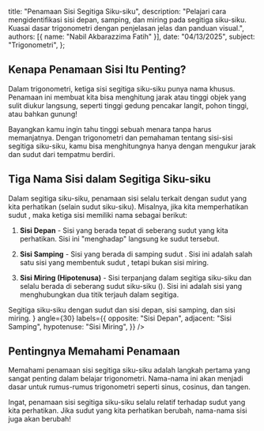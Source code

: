 
  title: "Penamaan Sisi Segitiga Siku-siku",
  description: "Pelajari cara mengidentifikasi sisi depan, samping, dan miring pada segitiga siku-siku. Kuasai dasar trigonometri dengan penjelasan jelas dan panduan visual.",
  authors: [{ name: "Nabil Akbarazzima Fatih" }],
  date: "04/13/2025",
  subject: "Trigonometri",
};

## Kenapa Penamaan Sisi Itu Penting?

Dalam trigonometri, ketiga sisi segitiga siku-siku punya nama khusus. Penamaan ini membuat kita bisa menghitung jarak atau tinggi objek yang sulit diukur langsung, seperti tinggi gedung pencakar langit, pohon tinggi, atau bahkan gunung!

Bayangkan kamu ingin tahu tinggi sebuah menara tanpa harus memanjatnya. Dengan trigonometri dan pemahaman tentang sisi-sisi segitiga siku-siku, kamu bisa menghitungnya hanya dengan mengukur jarak dan sudut dari tempatmu berdiri.

## Tiga Nama Sisi dalam Segitiga Siku-siku

Dalam segitiga siku-siku, penamaan sisi selalu terkait dengan sudut yang kita perhatikan (selain sudut siku-siku). Misalnya, jika kita memperhatikan sudut <InlineMath math="\theta" />, maka ketiga sisi memiliki nama sebagai berikut:

1. **Sisi Depan** - Sisi yang berada tepat di seberang sudut <InlineMath math="\theta" /> yang kita perhatikan. Sisi ini "menghadap" langsung ke sudut tersebut.

2. **Sisi Samping** - Sisi yang berada di samping sudut <InlineMath math="\theta" />. Sisi ini adalah salah satu sisi yang membentuk sudut <InlineMath math="\theta" />, tetapi bukan sisi miring.

3. **Sisi Miring (Hipotenusa)** - Sisi terpanjang dalam segitiga siku-siku dan selalu berada di seberang sudut siku-siku (<InlineMath math="90^\circ" />). Sisi ini adalah sisi yang menghubungkan dua titik terjauh dalam segitiga.

<div className="mt-4">
  <Triangle
    title="Segitiga Siku-siku"
    description={
      <>
        Segitiga siku-siku dengan sudut <InlineMath math="\theta" /> dan sisi
        depan, sisi samping, dan sisi miring.
      </>
    }
    angle={30}
    labels={{
      opposite: "Sisi Depan",
      adjacent: "Sisi Samping",
      hypotenuse: "Sisi Miring",
    }}
  />
</div>

## Pentingnya Memahami Penamaan

Memahami penamaan sisi segitiga siku-siku adalah langkah pertama yang sangat penting dalam belajar trigonometri. Nama-nama ini akan menjadi dasar untuk rumus-rumus trigonometri seperti sinus, cosinus, dan tangen.

Ingat, penamaan sisi segitiga siku-siku selalu relatif terhadap sudut yang kita perhatikan. Jika sudut yang kita perhatikan berubah, nama-nama sisi juga akan berubah!
